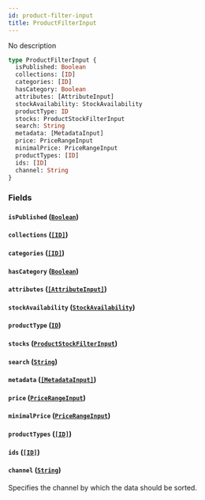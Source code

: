```yaml
---
id: product-filter-input
title: ProductFilterInput
---
```


No description

```graphql
type ProductFilterInput {
  isPublished: Boolean
  collections: [ID]
  categories: [ID]
  hasCategory: Boolean
  attributes: [AttributeInput]
  stockAvailability: StockAvailability
  productType: ID
  stocks: ProductStockFilterInput
  search: String
  metadata: [MetadataInput]
  price: PriceRangeInput
  minimalPrice: PriceRangeInput
  productTypes: [ID]
  ids: [ID]
  channel: String
}
```

### Fields

#### `isPublished` ([`Boolean`](/developer/api-reference/scalars/boolean.mdx))

#### `collections` ([`[ID]`](/developer/api-reference/scalars/id.mdx))

#### `categories` ([`[ID]`](/developer/api-reference/scalars/id.mdx))

#### `hasCategory` ([`Boolean`](/developer/api-reference/scalars/boolean.mdx))

#### `attributes` ([`[AttributeInput]`](/developer/api-reference/inputs/attribute-input.mdx))

#### `stockAvailability` ([`StockAvailability`](/developer/api-reference/enums/stock-availability.mdx))

#### `productType` ([`ID`](/developer/api-reference/scalars/id.mdx))

#### `stocks` ([`ProductStockFilterInput`](/developer/api-reference/inputs/product-stock-filter-input.mdx))

#### `search` ([`String`](/developer/api-reference/scalars/string.mdx))

#### `metadata` ([`[MetadataInput]`](/developer/api-reference/inputs/metadata-input.mdx))

#### `price` ([`PriceRangeInput`](/developer/api-reference/inputs/price-range-input.mdx))

#### `minimalPrice` ([`PriceRangeInput`](/developer/api-reference/inputs/price-range-input.mdx))

#### `productTypes` ([`[ID]`](/developer/api-reference/scalars/id.mdx))

#### `ids` ([`[ID]`](/developer/api-reference/scalars/id.mdx))

#### `channel` ([`String`](/developer/api-reference/scalars/string.mdx))

Specifies the channel by which the data should be sorted.
